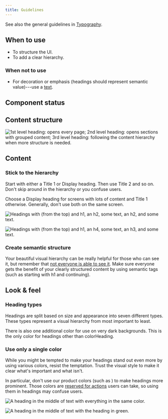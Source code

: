 ```yaml
---
title: Guidelines
---
```


<ReactExample name="Heading" />

See also the general guidelines in [Typography](/foundation/typography/).

## When to use

- To structure the UI.
- To add a clear hierarchy.

### When not to use

- For decoration or emphasis (headings should represent semantic value)---use a [text](/components/text/text/).

## Component status

<ComponentStatus component="Heading" />

## Content structure

![1st level heading: opens every page; 2nd level heading: opens sections with grouped content; 3rd level heading: following the content hierarchy when more structure is needed.](fileId:4QJZqvBvRrLu6t9mwObCkA;nodeId:0%3A237)

## Content

### Stick to the hierarchy

Start with either a Title 1 or Display heading.
Then use Title 2 and so on.
Don't skip around in the hierarchy or you confuse users.

Choose a Display heading for screens with lots of content and Title 1 otherwise.
Generally, don't use both on the same screen.

<Guideline type="do" title="Respect the hierarchy">

![Headings with (from the top) and h1, an h2, some text, an h2, and some text.](fileId:fannvRpkOJK6uxxT33EKaa;nodeId:62%3A5)

![Headings with (from the top) and h1, an h4, some text, an h3, and some text.](fileId:fannvRpkOJK6uxxT33EKaa;nodeId:61%3A0)

</Guideline>

### Create semantic structure

Your beautiful visual hierarchy can be really helpful for those who can see it,
but remember that [not everyone is able to see it](/foundation/accessibility/).
Make sure everyone gets the benefit of your clearly structured content by using semantic tags
(such as starting with h1 and continuing).

## Look & feel

### Heading types

Headings are split based on size and appearance into seven different types.
These types represent a visual hierarchy from most important to least.

<ReactExample name="Heading types" />

There is also one additional color for use on very dark backgrounds.
This is the only color for headings other than colorHeading.

<ReactExample name="Heading inverted" />

### Use only a single color

While you might be tempted to make your headings stand out even more by using various colors,
resist the temptation.
Trust the visual style to make it clear what's important and what isn't.

In particular, don't use our product colors (such as <InlineToken value="paletteProductNormal" alternateName />)
to make headings more prominent.
Those colors are [reserved for actions](/foundation/color/#actionable-colors) users can take,
so using them in headings may confuse users.

<Guideline type="do" title="Use heading color">

![A heading in the middle of text with everything in the same color.](fileId:fannvRpkOJK6uxxT33EKaa;nodeId:63%3A0)

![A heading in the middle of text with the heading in green.](fileId:fannvRpkOJK6uxxT33EKaa;nodeId:64%3A6)

</Guideline>
